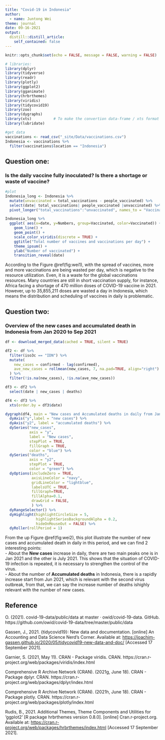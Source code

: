```yaml
---
title: "Covid-19 in Indonesia"
author:
  - name: Juntong Wei
theme: journal
date: 09-16-2021
output:
  distill::distill_article:
    self_contained: false
---
```



```r
knitr::opts_chunk$set(echo = FALSE, message = FALSE, warning = FALSE)
```

```r
# libraries:
library(dplyr)
library(tidyverse)
library(readr)
library(plotly)
library(ggplot2)
library(gganimate)
library(hrbrthemes)
library(viridis)
library(tidycovid19)
library(zoo)
library(dygraphs)
library(xts)          # To make the convertion data-frame / xts format
library(lubridate)

#get data
vaccinations <- read_csv("_site/Data/vaccinations.csv")
Indonesia <- vaccinations %>% 
  filter(vaccinations$location == "Indonesia")

```


## Question one: 
### Is the daily vaccine fully  inoculated? Is there a shortage or waste of vaccine?

```r
#plot
Indonesia_long <- Indonesia %>% 
  mutate(unvaccinated = total_vaccinations - people_vaccinated) %>% 
  select(date| total_vaccinations| people_vaccinated |unvaccinated) %>% 
  pivot_longer("total_vaccinations":"unvaccinated", names_to = "Vaccinated", values_to = "Numbers")

Indonesia_long %>%
  ggplot( aes(x=date, y=Numbers, group=Vaccinated, color=Vaccinated)) +
    geom_line() +
    geom_point() +
    scale_color_viridis(discrete = TRUE) +
    ggtitle("Total number of vaccines and vaccinations per day") +
    theme_ipsum() +
    ylab("Number of vaccinated") +
    transition_reveal(date) 

```

According to the Figure \@ref(fig:wei1), with the spread of vaccines, more and more vaccinations are being wasted per day, which is negative to the resource utilization. Even, it is a waste for the global  vaccinations resources. Many countries are still in short vaccination supply, for instance, Africa facing a shortage of 470 million doses of COVID-19 vaccine in 2021. However, up to 35,855,211 doses are wasted a day in Indonesia, which means the distribution and scheduling of vaccines in daily is problematic. 

## Question two: 
### Overview of the new cases and accumulated death in Indonesia from Jan 2020 to Sep 2021

```r
df <- download_merged_data(cached = TRUE, silent = TRUE)

df2 <- df %>%
  filter(iso3c == "IDN") %>%
  mutate(
    new_cases = confirmed - lag(confirmed),
    ave_new_cases = rollmean(new_cases, 7, na.pad=TRUE, align="right")
  ) %>%
  filter(!is.na(new_cases), !is.na(ave_new_cases))

df3 <- df2 %>% 
  select(date | new_cases | deaths)

df4 <- df3 %>% 
  xts(order.by = df3$date)

dygraph(df4, main = "New cases and Accumulated deaths in daily from Jan 2020 to Sep 2021") %>%
  dyAxis("y",label = "new cases") %>%
  dyAxis("y2", label = "accumulated deaths") %>%
  dySeries("new_cases", 
           axis = "y", 
           label = "New cases",
           stepPlot = TRUE, 
           fillGraph = TRUE, 
           color = "blue") %>%
  dySeries("deaths", 
           axis = "y2", 
           stepPlot = TRUE, 
           color = "green") %>%
  dyOptions(includeZero = TRUE, 
            axisLineColor = "navy", 
            gridLineColor = "lightblue", 
            labelsUTC = TRUE, 
            fillGraph=TRUE, 
            fillAlpha=0.1, 
            drawGrid = FALSE, 
            ) %>%
  dyRangeSelector() %>%
  dyHighlight(highlightCircleSize = 5, 
              highlightSeriesBackgroundAlpha = 0.2,
              hideOnMouseOut = FALSE) %>%
  dyRoller(rollPeriod = 1)
```

From the up Figure \@ref(fig:wei2), this plot illustrate the number of new cases and accumulated death in daily in this period, and we can find 2 interesting points:
<br /> - About the **New cases** increase in daily, there are two main peaks one is in Jan 2021 and the other is July 2021. This shows that the situation of COVID-19 infection is repeated, it is necessary to strengthen the control of the virus. 
<br /> - About the number of **Accumulated deaths** in Indonesia, there is a rapidly increase start from Jun 2021, which is relevant with the second virus outbreak, from that, we can say the increase number of deaths ishighly relevant with the number of new cases. 


## Reference

O. (2021). covid-19-data/public/data at master · owid/covid-19-data. GitHub. https://github.com/owid/covid-19-data/tree/master/public/data

Gassen, J., 2021. {tidycovid19}: New data and documentation. [online] An Accounting and Data Science Nerd's Corner. Available at: <https://joachim-gassen.github.io/2020/05/tidycovid19-new-data-and-doc/> [Accessed 17 September 2021].

Garnier, S. (2021, May 11). CRAN - Package viridis. CRAN. https://cran.r-project.org/web/packages/viridis/index.html

Comprehensive R Archive Network (CRAN). (2021g, June 18). CRAN - Package dplyr. CRAN. https://cran.r-project.org/web/packages/dplyr/index.html

Comprehensive R Archive Network (CRAN). (2021h, June 18). CRAN - Package plotly. CRAN. https://cran.r-project.org/web/packages/plotly/index.html

Rudis, B., 2021. Additional Themes, Theme Components and Utilities for 'ggplot2' [R package hrbrthemes version 0.8.0]. [online] Cran.r-project.org. Available at: <https://cran.r-project.org/web/packages/hrbrthemes/index.html> [Accessed 17 September 2021].

